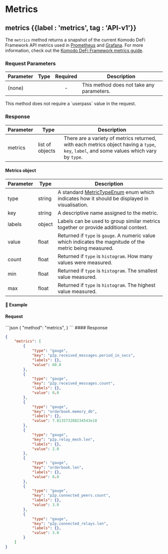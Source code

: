 
# Metrics

## metrics {{label : 'metrics', tag : 'API-v1'}}

The `metrics` method returns a snapshot of the current Komodo DeFi Framework API metrics used in [Prometheus](https://prometheus.io/) and [Grafana](https://grafana.com/).
For more information, check out the [Komodo DeFi Framework metrics guide](/komodo-defi-framework/tutorials/api-metrics/).

### Request Parameters

| Parameter | Type | Required | Description                               |
| --------- | ---- | :------: | ----------------------------------------- |
| (none)    |      |     -    | This method does not take any parameters. |

<Note type="info">
  This method does not require a `userpass` value in the request.
</Note>

### Response

| Parameter | Type            | Description                                                                                                                              |
| --------- | --------------- | ---------------------------------------------------------------------------------------------------------------------------------------- |
| metrics   | list of objects | There are a variety of metrics returned, with each metrics object having a `type`, `key`, `label`, and some values which vary by `type`. |

#### Metrics object

| Parameter | Type   | Description                                                                                                                                                         |
| --------- | ------ | ------------------------------------------------------------------------------------------------------------------------------------------------------------------- |
| type      | string | A standard [MetricTypeEnum](/komodo-defi-framework/api/common_structures/enums/#metric-type-enum) enum which indicates how it should be displayed in visualisation. |
| key       | string | A descriptive name assigned to the metric.                                                                                                                          |
| labels    | object | Labels can be used to group similar metrics together or provide additional context.                                                                                 |
| value     | float  | Returned if `type` is `gauge`. A numeric value which indicates the magnitude of the metric being measured.                                                          |
| count     | float  | Returned if `type` is `histogram`. How many values were measured.                                                                                                   |
| min       | float  | Returned if `type` is `histogram`. The smallest value measured.                                                                                                     |
| max       | float  | Returned if `type` is `histogram`. The highest value measured.                                                                                                      |

#### 📌 Example

#### Request

<CodeGroup title="metrics" tag="POST" label="metrics" mm2MethodDecorate="true">
  ```json
  {
    "method": "metrics",
  }
  ```
</CodeGroup>

<CollapsibleSection expandedText="Hide Response" collapsedText="Show Response">
  #### Response

  ```json
  {
      "metrics": [
          {
              "type": "gauge",
              "key": "p2p.received_messages.period_in_secs",
              "labels": {},
              "value": 60.0
          },
          {
              "type": "gauge",
              "key": "p2p.received_messages.count",
              "labels": {},
              "value": 0.0
          },
          {
              "type": "gauge",
              "key": "orderbook.memory_db",
              "labels": {},
              "value": 7.813573208234543e18
          },
          {
              "type": "gauge",
              "key": "p2p.relay_mesh.len",
              "labels": {},
              "value": 2.0
          },
          {
              "type": "gauge",
              "key": "orderbook.len",
              "labels": {},
              "value": 0.0
          },
          {
              "type": "gauge",
              "key": "p2p.connected_peers.count",
              "labels": {},
              "value": 3.0
          },
          {
              "type": "gauge",
              "key": "p2p.connected_relays.len",
              "labels": {},
              "value": 3.0
          }
      ]
  }
  ```
</CollapsibleSection>
